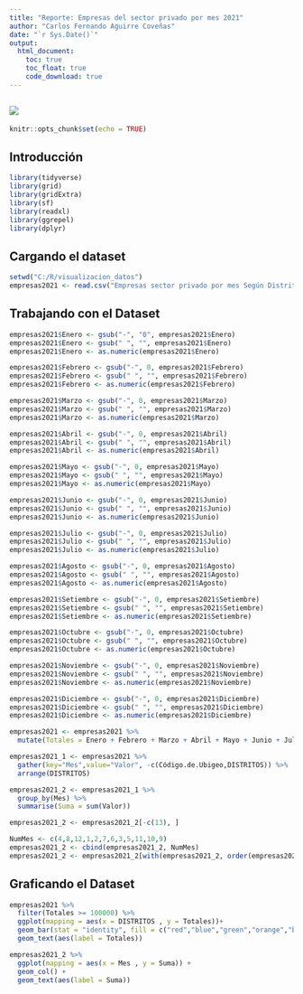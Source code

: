 ---
title: "Reporte: Empresas del sector privado por mes 2021"
author: "Carlos Fernando Aguirre Coveñas"
date: "`r Sys.Date()`"
output: 
  html_document:
    toc: true
    toc_float: true
    code_download: true
---

## <img src = "https://www.lampadia.com/assets/uploads_images/images/b0-web.jpg">


```{r setup, include=TRUE}
knitr::opts_chunk$set(echo = TRUE)
```

## **Introducción**

```{r Configuración Inicial}

library(tidyverse)
library(grid)
library(gridExtra)
library(sf)
library(readxl)
library(ggrepel)
library(dplyr)

```

## **Cargando el dataset**

```{r Carga de Datos}

setwd("C:/R/visualizacion_datos")
empresas2021 <- read.csv("Empresas sector privado por mes Según Distritos 2021.csv",sep = ",")

```

## **Trabajando con el Dataset**

```{r Visualización de Datos, message=FALSE}

empresas2021$Enero <- gsub("-", "0", empresas2021$Enero)
empresas2021$Enero <- gsub(" ", "", empresas2021$Enero)
empresas2021$Enero <- as.numeric(empresas2021$Enero)

empresas2021$Febrero <- gsub("-", 0, empresas2021$Febrero)
empresas2021$Febrero <- gsub(" ", "", empresas2021$Febrero)
empresas2021$Febrero <- as.numeric(empresas2021$Febrero)

empresas2021$Marzo <- gsub("-", 0, empresas2021$Marzo)
empresas2021$Marzo <- gsub(" ", "", empresas2021$Marzo)
empresas2021$Marzo <- as.numeric(empresas2021$Marzo)

empresas2021$Abril <- gsub("-", 0, empresas2021$Abril)
empresas2021$Abril <- gsub(" ", "", empresas2021$Abril)
empresas2021$Abril <- as.numeric(empresas2021$Abril)

empresas2021$Mayo <- gsub("-", 0, empresas2021$Mayo)
empresas2021$Mayo <- gsub(" ", "", empresas2021$Mayo)
empresas2021$Mayo <- as.numeric(empresas2021$Mayo)

empresas2021$Junio <- gsub("-", 0, empresas2021$Junio)
empresas2021$Junio <- gsub(" ", "", empresas2021$Junio)
empresas2021$Junio <- as.numeric(empresas2021$Junio)

empresas2021$Julio <- gsub("-", 0, empresas2021$Julio)
empresas2021$Julio <- gsub(" ", "", empresas2021$Julio)
empresas2021$Julio <- as.numeric(empresas2021$Julio)

empresas2021$Agosto <- gsub("-", 0, empresas2021$Agosto)
empresas2021$Agosto <- gsub(" ", "", empresas2021$Agosto)
empresas2021$Agosto <- as.numeric(empresas2021$Agosto)

empresas2021$Setiembre <- gsub("-", 0, empresas2021$Setiembre)
empresas2021$Setiembre <- gsub(" ", "", empresas2021$Setiembre)
empresas2021$Setiembre <- as.numeric(empresas2021$Setiembre)

empresas2021$Octubre <- gsub("-", 0, empresas2021$Octubre)
empresas2021$Octubre <- gsub(" ", "", empresas2021$Octubre)
empresas2021$Octubre <- as.numeric(empresas2021$Octubre)

empresas2021$Noviembre <- gsub("-", 0, empresas2021$Noviembre)
empresas2021$Noviembre <- gsub(" ", "", empresas2021$Noviembre)
empresas2021$Noviembre <- as.numeric(empresas2021$Noviembre)

empresas2021$Diciembre <- gsub("-", 0, empresas2021$Diciembre)
empresas2021$Diciembre <- gsub(" ", "", empresas2021$Diciembre)
empresas2021$Diciembre <- as.numeric(empresas2021$Diciembre)

```

```{r Dataset}

empresas2021 <- empresas2021 %>% 
  mutate(Totales = Enero + Febrero + Marzo + Abril + Mayo + Junio + Julio + Agosto + Setiembre + Octubre + Noviembre + Diciembre)

empresas2021_1 <- empresas2021 %>% 
  gather(key="Mes",value="Valor", -c(Código.de.Ubigeo,DISTRITOS)) %>% 
  arrange(DISTRITOS)

empresas2021_2 <- empresas2021_1 %>%
  group_by(Mes) %>%
  summarise(Suma = sum(Valor))

empresas2021_2 <- empresas2021_2[-c(13), ]

NumMes <- c(4,8,12,1,2,7,6,3,5,11,10,9)
empresas2021_2 <- cbind(empresas2021_2, NumMes)
empresas2021_2 <- empresas2021_2[with(empresas2021_2, order(empresas2021_2$NumMes)),]
```

## **Graficando el Dataset**

```{r Gráfico}

empresas2021 %>% 
  filter(Totales >= 100000) %>% 
  ggplot(mapping = aes(x = DISTRITOS , y = Totales))+
  geom_bar(stat = "identity", fill = c("red","blue","green","orange","black","grey","pink", "purple"))+coord_flip()+
  geom_text(aes(label = Totales))

```

```{r Gráfico 2}

empresas2021_2 %>% 
  ggplot(mapping = aes(x = Mes , y = Suma)) +
  geom_col() +
  geom_text(aes(label = Suma))

```

